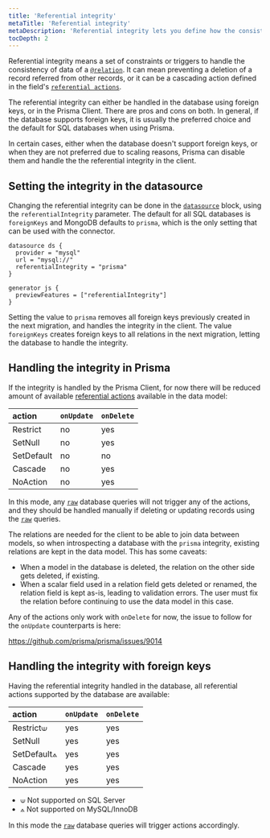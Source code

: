 ```yaml
---
title: 'Referential integrity'
metaTitle: 'Referential integrity'
metaDescription: 'Referential integrity lets you define how the consistency of relations is handled.'
tocDepth: 2
---
```


<TopBlock>

Referential integrity means a set of constraints or triggers to handle the consistency of data of a [`@relation`](/reference/api-reference/prisma-schema-reference#relation). It can mean preventing a deletion of a record referred from other records, or it can be a cascading action defined in the field's [`referential actions`](/concepts/components/prisma-schema/relations/referential-actions). 

The referential integrity can either be handled in the database using foreign keys, or in the Prisma Client. There are pros and cons on both. In general, if the database supports foreign keys, it is usually the preferred choice and the default for SQL databases when using Prisma.

In certain cases, either when the database doesn't support foreign keys, or when they are not preferred due to scaling reasons, Prisma can disable them and handle the the referential integrity in the client.

</TopBlock>

## Setting the integrity in the datasource

Changing the referential integrity can be done in the [`datasource`](/reference/api-reference/prisma-schema-reference#datasource) block, using the `referentialIntegrity` parameter. The default for all SQL databases is `foreignKeys` and MongoDB defaults to `prisma`, which is the only setting that can be used with the connector.

```prisma
datasource ds {
  provider = "mysql"
  url = "mysql://"
  referentialIntegrity = "prisma"
}

generator js {
  previewFeatures = ["referentialIntegrity"]
}
```

Setting the value to `prisma` removes all foreign keys previously created in the next migration, and handles the integrity in the client. The value `foreignKeys` creates foreign keys to all relations in the next migration, letting the database to handle the integrity.

## Handling the integrity in Prisma

If the integrity is handled by the Prisma Client, for now there will be reduced amount of available [referential actions](/concepts/components/prisma-schema/relations/referential-actions) available in the data model:

| action     | `onUpdate` | `onDelete` |
|:-----------|:-----------|:-----------|
| Restrict   | no         | yes        |
| SetNull    | no         | yes        |
| SetDefault | no         | no         |
| Cascade    | no         | yes        |
| NoAction   | no         | yes        |

In this mode, any [`raw`](https://www.prisma.io/docs/concepts/components/prisma-client/raw-database-access) database queries will not trigger any of the actions, and they should be handled manually if deleting or updating records using the [`raw`](https://www.prisma.io/docs/concepts/components/prisma-client/raw-database-access) queries.

The relations are needed for the client to be able to join data between models, so when introspecting a database with the `prisma` integrity, existing relations are kept in the data model. This has some caveats:

- When a model in the database is deleted, the relation on the other side gets deleted, if existing.
- When a scalar field used in a relation field gets deleted or renamed, the relation field is kept as-is, leading to validation errors. The user must fix the relation before continuing to use the data model in this case.

Any of the actions only work with `onDelete` for now, the issue to follow for the `onUpdate` counterparts is here:

https://github.com/prisma/prisma/issues/9014

## Handling the integrity with foreign keys

Having the referential integrity handled in the database, all referential actions supported by the database are available:

| action      | `onUpdate` | `onDelete` |
|:------------|:-----------|:-----------|
| Restrict⟒   | yes        | yes        |
| SetNull     | yes        | yes        |
| SetDefault⟑ | yes        | yes        |
| Cascade     | yes        | yes        |
| NoAction    | yes        | yes        |

- ⟒ Not supported on SQL Server
- ⟑ Not supported on MySQL/InnoDB

In this mode the [`raw`](https://www.prisma.io/docs/concepts/components/prisma-client/raw-database-access) database queries will trigger actions accordingly.
